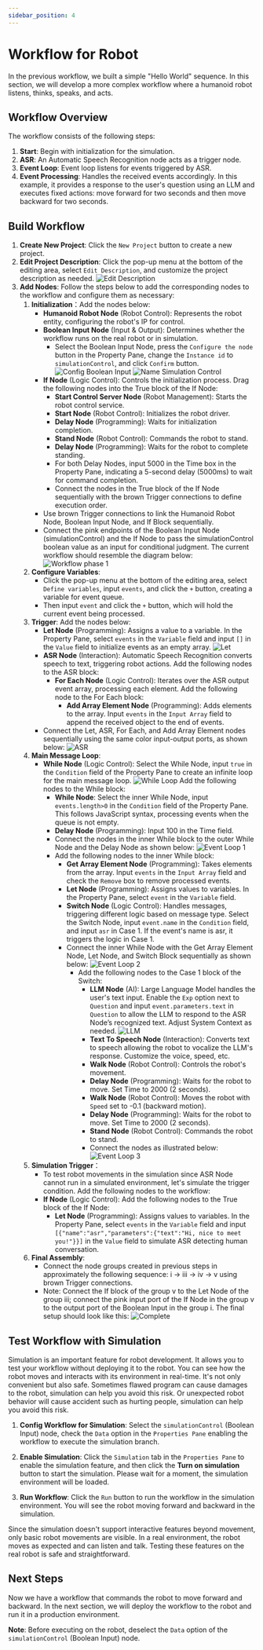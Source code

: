 ```yaml
---
sidebar_position: 4
---
```


# Workflow for Robot

In the previous workflow, we built a simple "Hello World" sequence. In this section, we will develop a more complex workflow where a humanoid robot listens, thinks, speaks, and acts.

## Workflow Overview

The workflow consists of the following steps:

1. **Start**: Begin with initialization for the simulation.
2. **ASR**: An Automatic Speech Recognition node acts as a trigger node.
3. **Event Loop**: Event loop listens for events triggered by ASR.
4. **Event Processing**: Handles the received events accordingly. In this example, it provides a response to the user's question using an LLM and executes fixed actions: move forward for two seconds and then move backward for two seconds.

## Build Workflow

1. **Create New Project**: Click the `New Project` button to create a new project.
2. **Edit Project Description**: Click the pop-up menu at the bottom of the editing area, select `Edit Description`, and customize the project description as needed.
![Edit Description](edit-description.png)
3. **Add Nodes**: Follow the steps below to add the corresponding nodes to the workflow and configure them as necessary:
     1. **Initialization**：Add the nodes below:
         - **Humanoid Robot Node** (Robot Control): Represents the robot entity, configuring the robot's IP for control.
         - **Boolean Input Node** (Input & Output): Determines whether the workflow runs on the real robot or in simulation.
           - Select the Boolean Input Node, press the `Configure the node` button in the Property Pane, change the `Instance id` to `simulationControl`, and click `Confirm` button.
![Config Boolean Input](config-boolean-input.png)
![Name Simulation Control](name-simulation-control.png)
         - **If Node** (Logic Control): Controls the initialization process. Drag the following nodes into the True block of the If Node:
           - **Start Control Server Node** (Robot Management): Starts the robot control service.
           - **Start Node** (Robot Control): Initializes the robot driver.
           - **Delay Node** (Programming): Waits for initialization completion.
           - **Stand Node** (Robot Control): Commands the robot to stand.
           - **Delay Node** (Programming): Waits for the robot to complete standing.
           - For both Delay Nodes, input 5000 in the Time box in the Property Pane, indicating a 5-second delay (5000ms) to wait for command completion.
           - Connect the nodes in the True block of the If Node sequentially with the brown Trigger connections to define execution order.
         - Use brown Trigger connections to link the Humanoid Robot Node, Boolean Input Node, and If Block sequentially.
         - Connect the pink endpoints of the Boolean Input Node (simulationControl) and the If Node to pass the simulationControl boolean value as an input for conditional judgment.
        The current workflow should resemble the diagram below:
![Workflow phase 1](phase-1.png)
     2. **Configure Variables**:
         - Click the pop-up menu at the bottom of the editing area, select `Define variables`, input `events`, and click the `+` button, creating a variable for event queue. 
         - Then input `event` and click the `+` button, which will hold the current event being processed.
     3. **Trigger**: Add the nodes below:
         - **Let Node** (Programming): Assigns a value to a variable. In the Property Pane, select `events` in the `Variable` field and input `[]` in the `Value` field to initialize events as an empty array.
![Let](let.png)
         - **ASR Node** (Interaction): Automatic Speech Recognition converts speech to text, triggering robot actions. Add the following nodes to the ASR block:
           - **For Each Node** (Logic Control): Iterates over the ASR output event array, processing each element. Add the following node to the For Each block:
             - **Add Array Element Node** (Programming): Adds elements to the array. Input `events` in the `Input Array` field to append the received object to the end of events.
         - Connect the Let, ASR, For Each, and Add Array Element nodes sequentially using the same color input-output ports, as shown below:
![ASR](asr.png)
     4. **Main Message Loop**:
         - **While Node** (Logic Control): Select the While Node, input `true` in the `Condition` field of the Property Pane to create an infinite loop for the main message loop.
![While Loop](while-true.png)
            Add the following nodes to the While block:
           - **While Node**: Select the inner While Node, input `events.length>0` in the `Condition` field of the Property Pane. This follows JavaScript syntax, processing events when the queue is not empty.
           - **Delay Node** (Programming): Input 100 in the Time field.
           - Connect the nodes in the inner While block to the outer While Node and the Delay Node as shown below:
![Event Loop 1](event-loop-1.png)
           - Add the following nodes to the inner While block:
             - **Get Array Element Node** (Programming): Takes elements from the array. Input `events` in the `Input Array` field and check the `Remove` box to remove processed events.
             - **Let Node** (Programming): Assigns values to variables. In the Property Pane, select `event` in the `Variable` field.
             - **Switch Node** (Logic Control): Handles messages, triggering different logic based on message type. Select the Switch Node, input `event.name` in the `Condition` field, and input `asr` in Case 1. If the event's name is asr, it triggers the logic in Case 1.
             - Connect the inner While Node with the Get Array Element Node, Let Node, and Switch Block sequentially as shown below:
![Event Loop 2](event-loop-2.png)
               - Add the following nodes to the Case 1 block of the Switch:
                 - **LLM Node** (AI): Large Language Model handles the user's text input. Enable the `Exp` option next to `Question` and input `event.parameters.text` in `Question` to allow the LLM to respond to the ASR Node’s recognized text. Adjust System Context as needed.
![LLM](llm.png)
                 - **Text To Speech Node** (Interaction): Converts text to speech allowing the robot to vocalize the LLM's response. Customize the voice, speed, etc.
                 - **Walk Node** (Robot Control): Controls the robot's movement.
                 - **Delay Node** (Programming): Waits for the robot to move. Set Time to 2000 (2 seconds).
                 - **Walk Node** (Robot Control): Moves the robot with `Speed` set to -0.1 (backward motion).
                 - **Delay Node** (Programming): Waits for the robot to move. Set Time to 2000 (2 seconds).
                 - **Stand Node** (Robot Control): Commands the robot to stand.
                 - Connect the nodes as illustrated below:
![Event Loop 3](event-loop-3.png)
     5. **Simulation Trigger**：
         - To test robot movements in the simulation since ASR Node cannot run in a simulated environment, let's simulate the trigger condition. Add the following nodes to the workflow:
         - **If Node** (Logic Control): Add the following nodes to the True block of the If Node:
           - **Let Node** (Programming): Assigns values to variables. In the Property Pane, select `events` in the `Variable` field and input `[{"name":"asr","parameters":{"text":"Hi, nice to meet you!"}}]` in the `Value` field to simulate ASR detecting human conversation.
     6. **Final Assembly**:
         - Connect the node groups created in previous steps in approximately the following sequence: i -> iii -> iv -> v using brown Trigger connections.
         - Note: Connect the If block of the group v to the Let Node of the group iii; connect the pink input port of the If Node in the group v to the output port of the Boolean Input in the group i. The final setup should look like this:
![Complete](complete.png)

## Test Workflow with Simulation

Simulation is an important feature for robot development. It allows you to test your workflow without deploying it to the robot. You can see how the robot moves and interacts with its environment in real-time. It's not only convenient but also safe. Sometimes flawed program can cause damages to the robot, simulation can help you avoid this risk. Or unexpected robot behavior will cause accident such as hurting people, simulation can help you avoid this risk.


1. **Config Workflow for Simulation**: Select the `simulationControl` (Boolean Input) node, check the `Data` option in the `Properties Pane` enabling the workflow to execute the simulation branch.
   
2. **Enable Simulation**: Click the `Simulation` tab in the `Properties Pane` to enable the simulation feature, and then click the **Turn on simulation** button to start the simulation. Please wait for a moment, the simulation environment will be loaded.

3. **Run Workflow**: Click the `Run` button to run the workflow in the simulation environment. You will see the robot moving forward and backward in the simulation.

Since the simulation doesn't support interactive features beyond movement, only basic robot movements are visible. In a real environment, the robot moves as expected and can listen and talk. Testing these features on the real robot is safe and straightforward.

## Next Steps

Now we have a workflow that commands the robot to move forward and backward. In the next section, we will deploy the workflow to the robot and run it in a production environment.

**Note**:
Before executing on the robot, deselect the `Data` option of the `simulationControl` (Boolean Input) node.